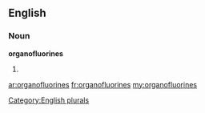 ==English==

===Noun===
'''organofluorines'''

# {{plural of|[[organofluorine]]}}

[[Category:English plurals]]

[[ar:organofluorines]]
[[fr:organofluorines]]
[[my:organofluorines]]